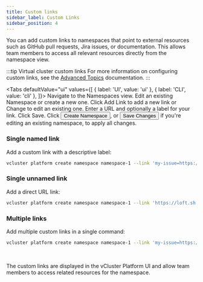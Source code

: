 ```yaml
---
title: Custom links
sidebar_label: Custom Links
sidebar_position: 4
---
```



You can add custom links to namespaces that point to external resources such as GitHub pull requests, Jira issues, or documentation. 
This allows team members to access all relevant resources directly from the namespace view.

:::tip Virtual cluster custom links
For more information on configuring custom links, see the [Advanced Topics](../../virtual-clusters/key-features/custom-links.mdx) documentation.
:::

<Tabs
  defaultValue="ui"
  values={[
    { label: 'UI', value: 'ui' },
    { label: 'CLI', value: 'cli' },
  ]}>
  <TabItem value="ui">
    <Flow>
      <Step>
       Navigate to the <NavStep>Namespaces</NavStep> view.
      </Step>
      <Step>
        Edit an existing Namespace or create a new one.
      </Step>
      <Step>
        Click <Label>Add Link</Label> to add a new link or <Label>Change</Label> to edit an existing one.
      </Step>
      <Step>
        Enter a URL and optionally a label for your link.
      </Step>
      <Step>
        Click <Label>Save</Label>.
      </Step>
      <Step>
        Click <Button>Create Namespace</Button>,
        or <Button>Save Changes</Button> if you're editing an existing namespace,
        to apply all changes.
      </Step>
    </Flow>
  </TabItem>
  <TabItem value="cli">

### Single named link

Add a custom link with a descriptive label:

```bash
vcluster platform create namespace namespace-1 --link 'my-issue=https://github.com/kubernetes/kubernetes/pull/1234'
```

### Single unnamed link  

Add a direct URL link:

```bash
vcluster platform create namespace namespace-1 --link 'https://loft.sh'
```

### Multiple links

Add multiple custom links in a single command:

```bash
vcluster platform create namespace namespace-1 --link 'my-issue=https://github.com/kubernetes/kubernetes/pull/1234,documentation=https://example.com/docs'
```

</br >

The custom links are displayed in the vCluster Platform UI and allow team members to access related resources for the namespace.
  </TabItem> 
</Tabs>
